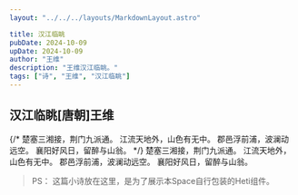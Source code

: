 ```yaml
---
layout: "../../../layouts/MarkdownLayout.astro"

title: 汉江临眺
pubDate: 2024-10-09
upDate: 2024-10-09
author: "王维"
description: "王维汉江临眺。"
tags: ["诗", "王维", "汉江临眺"]
---
```



<HetiAncient>
    <h2>汉江临眺<HetiMetaSmall>[唐朝]<HetiAbbr title="王维（692年—761年），字摩诘，是盛唐山水田园派的著名诗人和画家，人称“诗佛”，其诗作以清新自然、禅意深邃著称。">王维</HetiAbbr></HetiMetaSmall></h2>
    <HetiXLarge>
        {/* 楚塞三湘接，荆门九派通。
        江流天地外，山色有无中。
        郡邑浮前浦，波澜动远空。
        襄阳好风日，留醉与山翁。 */}
        <HetiHang>楚塞三湘接，荆门九派通。</HetiHang>
        <HetiHang>江流天地外，山色有无中。</HetiHang>
        <HetiHang>郡邑浮前浦，波澜动远空。</HetiHang>
        <HetiHang>襄阳好风日，留醉与山翁。</HetiHang>
    </HetiXLarge>
</HetiAncient>

> PS： 这篇小诗放在这里，是为了展示本Space自行包装的Heti组件。
